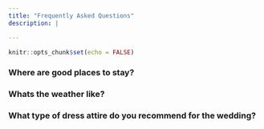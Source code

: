 ```yaml
---
title: "Frequently Asked Questions"
description: |

---
```


```r
knitr::opts_chunk$set(echo = FALSE)
```

### Where are good places to stay?

### Whats the weather like?

### What type of dress attire do you recommend for the wedding?
